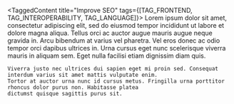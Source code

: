 
<TaggedContent title="Improve SEO" tags={[TAG_FRONTEND, TAG_INTEROPERABILITY, TAG_LANGUAGE]}>
    Lorem ipsum dolor sit amet, consectetur adipiscing elit, sed do eiusmod tempor incididunt ut labore et dolore magna
    aliqua. Tellus orci ac auctor augue mauris augue neque gravida in. Arcu bibendum at varius vel pharetra. Vel eros
    donec ac odio tempor orci dapibus ultrices in. Urna cursus eget nunc scelerisque viverra mauris in aliquam sem. Eget
    nulla facilisi etiam dignissim diam quis.

    Viverra justo nec ultrices dui sapien eget mi proin sed. Consequat interdum varius sit amet mattis vulputate enim.
    Tortor at auctor urna nunc id cursus metus. Fringilla urna porttitor rhoncus dolor purus non. Habitasse platea
    dictumst quisque sagittis purus sit.
</TaggedContent>
